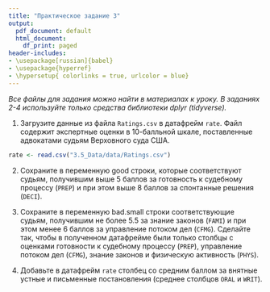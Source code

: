 ```yaml
---
title: "Практическое задание 3"
output:
  pdf_document: default
  html_document:
    df_print: paged
header-includes:
- \usepackage[russian]{babel}
- \usepackage{hyperref}
- \hypersetup{ colorlinks = true, urlcolor = blue}
---
```


*Все файлы для задания можно найти в материалах к уроку. В заданиях 2-4 используйте только средства библиотеки dplyr (tidyverse).*

1. Загрузите данные из файла `Ratings.csv` в датафрейм `rate`. Файл содержит экспертные оценки в 10-балльной шкале, поставленные адвокатами судьям Верховного суда США.
```r
rate <- read.csv("3.5_Data/data/Ratings.csv")
```


2. Сохраните в переменную good строки, которые соответствуют судьям, получившим выше 5 баллов за готовность к судебному процессу (`PREP`) и при этом выше 8 баллов за спонтанные решения (`DECI`).

3. Сохраните в переменную bad.small строки соответствующие судьям, получившим не более 5.5 за знание законов (`FAMI`) и при этом менее 6 баллов за управление потоком дел (`CFMG`). Сделайте так, чтобы в полученном датафрейме были только столбцы с оценками готовности к судебному процессу (`PREP`), управление потоком дел (`CFMG`), знание законов и физическую активность (`PHYS`).  

4. Добавьте в датафрейм `rate` столбец со средним баллом за внятные устные и письменные постановления (среднее столбцов `ORAL` и `WRIT`).
